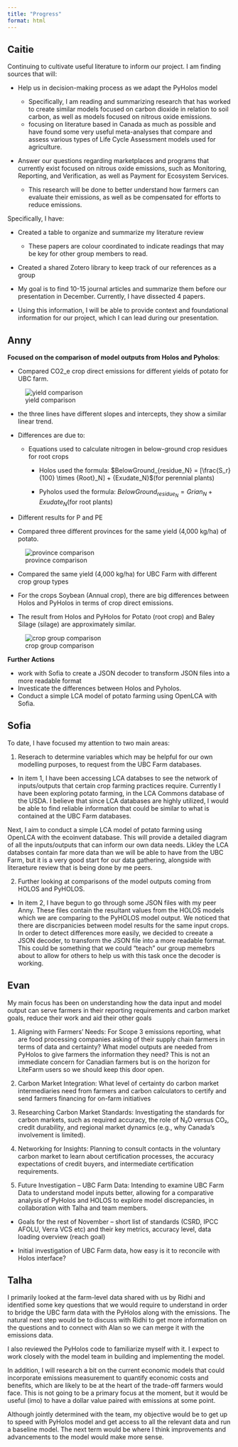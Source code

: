 ```yaml
---
title: "Progress"
format: html
---
```


## Caitie

Continuing to cultivate useful literature to inform our project. I am finding sources that will: 

- Help us in decision-making process as we adapt the PyHolos model

     - Specifically, I am reading and summarizing research that has worked to create similar models focused on carbon dioxide in relation to soil carbon, as well as models focused on nitrous oxide emissions. 
     - focusing on literature based in Canada as much as possible and have found some very useful meta-analyses that compare and assess various types of Life Cycle Assessment models used for agriculture. 

- Answer our questions regarding marketplaces and programs that currently exist focused on nitrous oxide emissions, such as Monitoring, Reporting, and Verification, as well as Payment for Ecosystem Services. 

     - This research will be done to better understand how farmers can evaluate their emissions, as well as be compensated for efforts to reduce emissions. 

Specifically, I have: 

- Created a table to organize and summarize my literature review 

     - These papers are colour coordinated to indicate readings that may be key for other group members to read. 

- Created a shared Zotero library to keep track of our references as a group 

- My goal is to find 10-15 journal articles and summarize them before our presentation in December.  Currently, I have dissected 4 papers. 

- Using this information, I will be able to provide context and foundational information for our project, which I can lead during our presentation. 

## Anny

**Focused on the comparison of model outputs from Holos and Pyholos**:
   
- Compared CO2_e crop direct emissions for different yields of potato for UBC farm.

![yield comparison](yield.png)

- the three lines have different slopes and intercepts, they show a similar linear trend.
- Differences are due to: 
    - Equations used to calculate nitrogen in below-ground crop residues for root crops 

        - Holos used the formula: $BelowGround_{residue_N} = [\frac{S_r}{100} \times {Root}_N] + {Exudate_N}$(for perennial plants)

        - Pyholos used the formula: $BelowGround_{residue_N} = {Grian_N} + {Exudate_N}$(for root plants)          
- Different results for P and PE 

- Compared three different provinces for the same yield (4,000 kg/ha) of potato.

![province comparison](province.png)        

- Compared the same yield (4,000 kg/ha) for UBC Farm with different crop group types

- For the crops Soybean (Annual crop), there are big differences between Holos and PyHolos in terms of crop direct emissions.

- The result from Holos and PyHolos for Potato (root crop) and Baley Silage (silage) are approximately similar.

![crop group comparison](crop group.png)    

**Further Actions**

  - work with Sofia to create a JSON decoder to transform JSON files into a more readable format
  - Investicate the differences between Holos and Pyholos. 
  - Conduct a simple LCA model of potato farming using OpenLCA with Sofia.


## Sofia

To date, I have focused my attention to two main areas:

1. Reserach to determine variables which may be helpful for our own modelling purposes, to request from the UBC Farm databases.

- In item 1, I have been accessing LCA databses to see the network of inputs/outputs that certain crop farming practices require. Currently I have been exploring potato farming, in the LCA Commons database of the USDA. I believe that since LCA databases are highly utilized, I would be able to find reliable information that could be similar to what is contained at the UBC Farm databases.

Next, I aim to conduct a simple LCA model of potato farming using OpenLCA with the ecoinvent database. This will provide a detailed diagram of all the inputs/outputs that can inform our own data needs. Likley the LCA databses contain far more data than we will be able to have from the UBC Farm, but it is a very good start for our data gathering, alongside with literaeture review that is being done by me peers.

2. Further looking at comparisons of the model outputs coming from HOLOS and PyHOLOS.

- In item 2, I have begun to go through some JSON files with my peer Anny. These files contain the resultant values from the HOLOS models which we are comparing to the PyHOLOS model output. We noticed that there are discrpanicies between model results for the same input crops. In order to detect differences more easily, we decided to creeate a JSON decoder, to transform the JSON file into a more readable format. This could be something that we could “teach” our group memebrs about to allow for others to help us with this task once the decoder is working.

## Evan

My main focus has been on understanding how the data input and model output can serve farmers in their reporting requirements and carbon market goals, reduce their work and aid their other goals  

1. Aligning with Farmers' Needs: For Scope 3 emissions reporting, what are food processing companies asking of their supply chain farmers in terms of data and certainty? What model outputs are needed from PyHolos to give farmers the information they need? This is not an immediate concern for Canadian farmers but is on the horizon for LiteFarm users so we should keep this door open.   

2. Carbon Market Integration: What level of certainty do carbon market intermediaries need from farmers and carbon calculators to certify and send farmers financing for on-farm initiatives 

3. Researching Carbon Market Standards: Investigating the standards for carbon markets, such as required accuracy, the role of N₂O versus CO₂, credit durability, and regional market dynamics (e.g., why Canada’s involvement is limited). 

 4. Networking for Insights: Planning to consult contacts in the voluntary carbon market to learn about certification processes, the accuracy expectations of credit buyers, and intermediate certification requirements. 

 5. Future Investigation – UBC Farm Data: Intending to examine UBC Farm Data to understand model inputs better, allowing for a comparative analysis of PyHolos and HOLOS to explore model discrepancies, in collaboration with Talha and team members.			 

- Goals for the rest of November – short list of standards (CSRD, IPCC AFOLU, Verra VCS etc) and their key metrics, accuracy level, data loading overview (reach goal) 

- Initial investigation of UBC Farm data, how easy is it to reconcile with Holos interface?  

## Talha

I primarily looked at the farm-level data shared with us by Ridhi and identified some key questions that we would require to understand in order to bridge the UBC farm data with the PyHolos along with the emissions. The natural next step would be to discuss with Ridhi to get more information on the questions and to connect with Alan so we can merge it with the emissions data.  

I also reviewed the PyHolos code to familiarize myself with it. I expect to work closely with the model team in building and implementing the model.  

In addition, I will research a bit on the current economic models that could incorporate emissions measurement to quantify economic costs and benefits, which are likely to be at the heart of the trade-off farmers would face. This is not going to be a primary focus at the moment, but it would be useful (imo) to have a dollar value paired with emissions at some point.  

Although jointly determined with the team, my objective would be to get up to speed with PyHolos model and get access to all the relevant data and run a baseline model. The next term would be where I think improvements and advancements to the model would make more sense.  